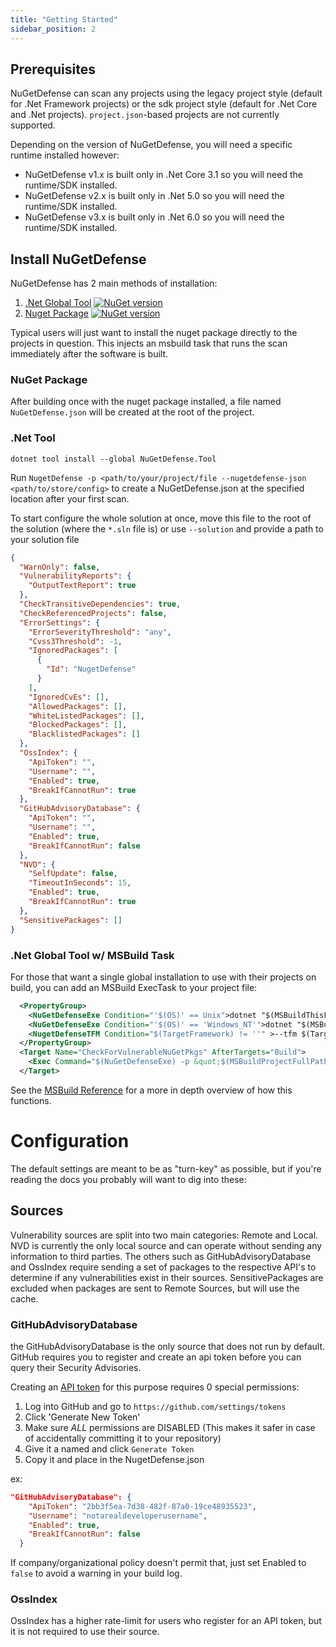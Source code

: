 ```yaml
---
title: "Getting Started"
sidebar_position: 2
---
```


## Prerequisites
NuGetDefense can scan any projects using the legacy project style (default for .Net Framework projects) or the sdk
project style (default for .Net Core and .Net projects).  `project.json`-based projects are not currently supported.

Depending on the version of NuGetDefense, you will need a specific runtime installed however:
 * NuGetDefense v1.x is built only in .Net Core 3.1 so you will need the runtime/SDK installed.
 * NuGetDefense v2.x is built only in .Net 5.0 so you will need the runtime/SDK installed.
 * NuGetDefense v3.x is built only in .Net 6.0 so you will need the runtime/SDK installed.

## Install NuGetDefense
NuGetDefense has 2 main methods of installation:

 1. [.Net Global Tool](https://www.nuget.org/packages/NuGetDefense.Tool) [![NuGet version](https://badge.fury.io/nu/NugetDefense.svg)](https://badge.fury.io/nu/NugetDefense)
 2. [Nuget Package](https://www.nuget.org/packages/NuGetDefense) [![NuGet version](https://badge.fury.io/nu/NugetDefense.svg)](https://badge.fury.io/nu/NugetDefense)


Typical users will just want to install the nuget package directly to the projects in question. This injects an msbuild task that runs the scan immediately after the software is built.

### NuGet Package
After building once with the nuget package installed, a file named `NuGetDefense.json` will be created at the root of the project.

### .Net Tool
`dotnet tool install --global NuGetDefense.Tool`

Run `NugetDefense -p <path/to/your/project/file --nugetdefense-json <path/to/store/config>` to create a NuGetDefense.json at the specified location after your first scan.

To start configure the whole solution at once, move this file to the root of the solution (where the `*.sln` file is) or use `--solution` and provide a path to your solution file


```json title="NuGetDefense.json"
{
  "WarnOnly": false,
  "VulnerabilityReports": {
    "OutputTextReport": true
  },
  "CheckTransitiveDependencies": true,
  "CheckReferencedProjects": false,
  "ErrorSettings": {
    "ErrorSeverityThreshold": "any",
    "Cvss3Threshold": -1,
    "IgnoredPackages": [
      {
        "Id": "NugetDefense"
      }
    ],
    "IgnoredCvEs": [],
    "AllowedPackages": [],
    "WhiteListedPackages": [],
    "BlockedPackages": [],
    "BlacklistedPackages": []
  },
  "OssIndex": {
    "ApiToken": "",
    "Username": "",
    "Enabled": true,
    "BreakIfCannotRun": true
  },
  "GitHubAdvisoryDatabase": {
    "ApiToken": "",
    "Username": "",
    "Enabled": true,
    "BreakIfCannotRun": false
  },
  "NVD": {
    "SelfUpdate": false,
    "TimeoutInSeconds": 15,
    "Enabled": true,
    "BreakIfCannotRun": true
  },
  "SensitivePackages": []
}

```

### .Net Global Tool w/ MSBuild Task
For those that want a single global installation to use with their projects on build, you can add an MSBuild ExecTask to your project file:

```xml
  <PropertyGroup>
    <NuGetDefenseExe Condition="'$(OS)' == Unix">dotnet "$(MSBuildThisFileDirectory)../tools/net6.0/NuGetDefense.dll"</NuGetDefenseExe>
    <NuGetDefenseExe Condition="'$(OS)' == 'Windows_NT'">dotnet "$(MSBuildThisFileDirectory)..\tools\net6.0\NuGetDefense.dll"</NuGetDefenseExe>
    <NugetDefenseTFM Condition="$(TargetFramework) != ''" >--tfm $(TargetFramework)</NugetDefenseTFM>
  </PropertyGroup>
  <Target Name="CheckForVulnerableNuGetPkgs" AfterTargets="Build">
    <Exec Command="$(NuGetDefenseExe) -p &quot;$(MSBuildProjectFullPath)&quot; $(NugetDefenseTFM)" IgnoreExitCode="false" />
  </Target>
```

See the [MSBuild Reference](https://docs.microsoft.com/en-us/visualstudio/msbuild/msbuild-reference) for a more in depth overview of how this functions.

# Configuration
The default settings are meant to be as "turn-key" as possible, but if you're reading the docs you probably will want to dig into these:

## Sources
Vulnerability sources are split into two main categories: Remote and Local. NVD is currently the only local source and can operate without sending any information to third parties. The others such as GitHubAdvisoryDatabase and OssIndex require sending a set of packages to the respective API's to determine if any vulnerabilities exist in their sources. SensitivePackages are excluded when packages are sent to Remote Sources, but will use the cache.

### GitHubAdvisoryDatabase
the GitHubAdvisoryDatabase is the only source that does not run by default. GitHub requires you to register and create an api token before you can query their Security Advisories.

Creating an [API token](https://docs.github.com/en/authentication/keeping-your-account-and-data-secure/creating-a-personal-access-token) for this purpose requires 0 special permissions:
1. Log into GitHub and go to `https://github.com/settings/tokens`
2. Click 'Generate New Token'
3. Make sure *ALL* permissions are DISABLED (This makes it safer in case of accidentally committing it to your repository)
4. Give it a named and click `Generate Token`
5. Copy it and place in the NugetDefense.json

ex:
```json
"GitHubAdvisoryDatabase": {
    "ApiToken": "2bb3f5ea-7d38-482f-87a0-19ce48935523",
    "Username": "notarealdeveloperusername",
    "Enabled": true,
    "BreakIfCannotRun": false
  }
```

If company/organizational policy doesn't permit that, just set Enabled to `false` to avoid a warning in your build log.

### OssIndex
OssIndex has a higher rate-limit for users who register for an API token, but it is not required to use their source.